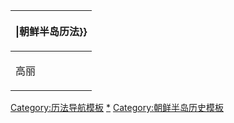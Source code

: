 {| class="navbox collapsible collapsed nowrapliks" 
|-
!class="navbox-title" colspan="20"|{{Tnavbar-collapsible|[[朝鲜半岛历法]]{{#if:{{{1|}}}|({{{1|}}})|}}|朝鲜半岛历法}}
|- style="text-align: center; font-size: 90%;"
!高丽
|[[宣明曆]]<br /><small>822-1280</small>||[[授時曆]]<br /><small>1281-1369</small>
!高丽→朝鲜
|[[授时历|大統曆]]<br /><small>1370-1652</small>||[[崇祯历书|時憲曆]]<br /><small>1653-1897</small>||[[崇祯历书|明時曆]]<br /><small>1898-1908</small>
!现代
|[[公曆]]<ref>[[1896年]]至[[1908年]]，先后与[[时宪历]]、[[明时历]]并用。</ref><br /><small>1896-今</small>
|<references />
|}<noinclude>
[[Category:历法导航模板]]
[[Category:朝鲜半岛历法‎|*]]
[[Category:朝鲜半岛历史模板]]
</noinclude>